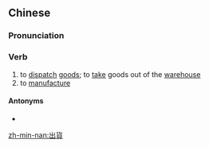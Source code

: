 {{also|出货}}
==Chinese==
{{zh-forms|s=出货}}

===Pronunciation===
{{zh-pron
|m=chūhuò
|c=ceot1 fo3
|mn=chhut-hòe/chhut-hè
|cat=v
}}

===Verb===
{{zh-verb}}

# to [[dispatch]] [[goods]]; to [[take]] goods out of the [[warehouse]]
# to [[manufacture]]

====Antonyms====
* {{zh-l|進貨}}

[[zh-min-nan:出貨]]